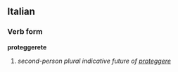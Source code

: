 ==Italian==
===Verb form===
'''proteggerete'''

# ''second-person plural indicative future of [[proteggere]]''